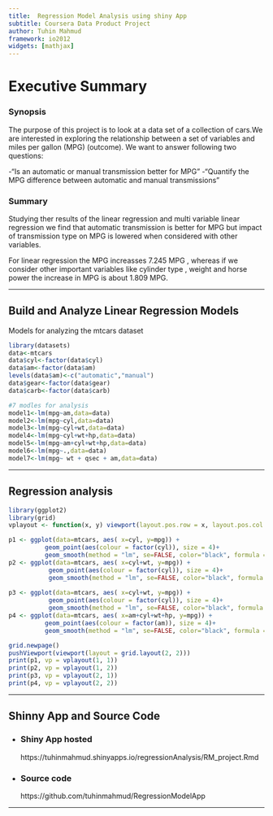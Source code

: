 ```yaml
---
title:  Regression Model Analysis using shiny App
subtitle: Coursera Data Product Project
author: Tuhin Mahmud
framework: io2012
widgets: [mathjax]
---
```



Executive Summary
========================================================
<h3>Synopsis</h3>

The purpose of this project is to look at a data set of a collection of cars.We are interested in exploring the relationship between a set of variables and miles per gallon (MPG) (outcome). We want to answer following two questions:

-"Is an automatic or manual transmission better for MPG"
-"Quantify the MPG difference between automatic and manual transmissions"
<h3>Summary</h3>
Studying ther results of the linear regression and multi variable linear regression we find that automatic transmission is better for MPG but impact of transmission type on MPG is lowered when considered with other variables.

For linear regression the MPG increasses 7.245 MPG , whereas if we consider other important variables like cylinder type , weight and horse power the increase in MPG is about 1.809 MPG.


---

## Build and Analyze Linear Regression Models

Models for analyzing the mtcars dataset


```r
library(datasets)
data<-mtcars
data$cyl<-factor(data$cyl)
data$am<-factor(data$am)
levels(data$am)<-c("automatic","manual")
data$gear<-factor(data$gear)
data$carb<-factor(data$carb)
```
```r
#7 modles for analysis
model1<-lm(mpg~am,data=data)
model2<-lm(mpg~cyl,data=data)
model3<-lm(mpg~cyl+wt,data=data)
model4<-lm(mpg~cyl+wt+hp,data=data)
model5<-lm(mpg~am+cyl+wt+hp,data=data)
model6<-lm(mpg~.,data=data)
model7<-lm(mpg~ wt + qsec + am,data=data)
```

---

## Regression analysis

```r
library(ggplot2)
library(grid)
vplayout <- function(x, y) viewport(layout.pos.row = x, layout.pos.col = y)

p1 <- ggplot(data=mtcars, aes( x=cyl, y=mpg)) + 
          geom_point(aes(colour = factor(cyl)), size = 4)+
          geom_smooth(method = "lm", se=FALSE, color="black", formula = y ~ x)
p2 <- ggplot(data=mtcars, aes( x=cyl+wt, y=mpg)) + 
           geom_point(aes(colour = factor(cyl)), size = 4)+
           geom_smooth(method = "lm", se=FALSE, color="black", formula = y ~ x)
           
p3 <- ggplot(data=mtcars, aes( x=cyl+wt, y=mpg)) + 
           geom_point(aes(colour = factor(cyl)), size = 4)+
           geom_smooth(method = "lm", se=FALSE, color="black", formula = y ~ x)
p4 <- ggplot(data=mtcars, aes( x=am+cyl+wt+hp, y=mpg)) + 
          geom_point(aes(colour = factor(am)), size = 4)+
          geom_smooth(method = "lm", se=FALSE, color="black", formula = y ~ x)

grid.newpage()
pushViewport(viewport(layout = grid.layout(2, 2)))
print(p1, vp = vplayout(1, 1))
print(p2, vp = vplayout(1, 2))
print(p3, vp = vplayout(2, 1))
print(p4, vp = vplayout(2, 2))
```



---

## Shinny App and Source Code
- <h3>Shiny App hosted </h3>
    https://tuhinmahmud.shinyapps.io/regressionAnalysis/RM_project.Rmd
- <h3> Source code </h3>
    https://github.com/tuhinmahmud/RegressionModelApp



---



